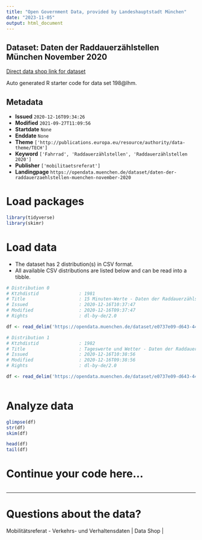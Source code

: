 ```yaml
---
title: "Open Government Data, provided by Landeshauptstadt München"
date: "2023-11-05"
output: html_document
---
```


## Dataset: Daten der Raddauerzählstellen München November 2020

[Direct data shop link for dataset](https://opendata.muenchen.de/dataset/daten-der-raddauerzaehlstellen-muenchen-november-2020)

Auto generated R starter code for data set 198@lhm.

## Metadata

- **Issued** `2020-12-16T09:34:26`
- **Modified** `2021-09-27T11:09:56`
- **Startdate** `None`
- **Enddate** `None`
- **Theme** `['http://publications.europa.eu/resource/authority/data-theme/TECH']`
- **Keyword** `['Fahrrad', 'Raddauerzählstellen', 'Raddauerzählstellen 2020']`
- **Publisher** `['mobilitaetsreferat']`
- **Landingpage** `https://opendata.muenchen.de/dataset/daten-der-raddauerzaehlstellen-muenchen-november-2020`


# Load packages

```r

library(tidyverse)
library(skimr)

```

# Load data

-   The dataset has 2 distribution(s) in CSV format.
-   All available CSV distributions are listed below and can be read into a tibble.

```r

# Distribution 0
# Ktzhdistid               : 1981
# Title                    : 15 Minuten-Werte - Daten der Raddauerzählstellen München November 2020
# Issued                   : 2020-12-16T10:37:47
# Modified                 : 2020-12-16T09:37:47
# Rights                   : dl-by-de/2.0

df <- read_delim('https://opendata.muenchen.de/dataset/e0737e09-d643-4486-842b-f43fdc010e3b/resource/6276e87c-a5fa-4ba8-888a-06ae7b2f08af/download/rad20201115min.csv')

# Distribution 1
# Ktzhdistid               : 1982
# Title                    : Tageswerte und Wetter - Daten der Raddauerzählstellen München November 2020
# Issued                   : 2020-12-16T10:38:56
# Modified                 : 2020-12-16T09:38:56
# Rights                   : dl-by-de/2.0

df <- read_delim('https://opendata.muenchen.de/dataset/e0737e09-d643-4486-842b-f43fdc010e3b/resource/23b5bc71-8070-42f7-93c8-aa3e2d2a9cce/download/rad202011tage.csv')



```

# Analyze data

```r

glimpse(df)
str(df)
skim(df)

head(df)
tail(df)

```

# Continue your code here...

```r

```

------------------------------------------------------------------------

# Questions about the data?

Mobilitätsreferat - Verkehrs- und Verhaltensdaten | Data Shop | 
